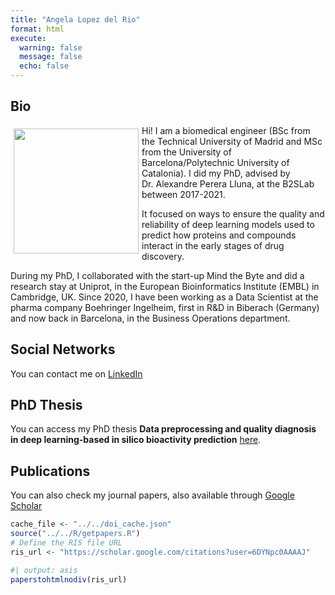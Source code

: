 ```yaml
---
title: "Angela Lopez del Rio"
format: html
execute: 
  warning: false
  message: false
  echo: false
---
```


## Bio

::: img-float
![](images/aLopez.png){style="float: left; margin: 5px; width: 200px;"}
:::

Hi! I am a biomedical engineer (BSc from the Technical University of Madrid and MSc from the University of Barcelona/Polytechnic University of Catalonia). I did my PhD, advised by Dr. Alexandre Perera Lluna, at the B2SLab between 2017-2021.

It focused on ways to ensure the quality and reliability of deep learning models used to predict how proteins and compounds interact in the early stages of drug discovery.

During my PhD, I collaborated with the start-up Mind the Byte and did a research stay at Uniprot, in the European Bioinformatics Institute (EMBL) in Cambridge, UK. Since 2020, I have been working as a Data Scientist at the pharma company Boehringer Ingelheim, first in R&D in Biberach (Germany) and now back in Barcelona, in the Business Operations department.

## Social Networks

You can contact me on <a href="https://www.linkedin.com/in/angelalopezdelrio/">LinkedIn</a>

## PhD Thesis

You can access my PhD thesis **Data preprocessing and quality diagnosis in deep learning-based in silico bioactivity prediction** <a href="https://upcommons.upc.edu/handle/2117/351136">here</a>.

## Publications

You can also check my journal papers, also  available through <a href="https://scholar.google.es/citations?hl=es&user=6DYNpc0AAAAJ&view_op=list_works&gmla=AOv-ny81R97SBRMMuyOmLRN-7NBTuipHkvm9OuiJDfMzdEtFXoA1HZ6PKpOTuqu0HwB9r08g6aH-UQJL8DaxeMzJI3HxW9o2tzlB7_X6">Google Scholar</a>

```r
cache_file <- "../../doi_cache.json"
source("../../R/getpapers.R")
# Define the RIS file URL
ris_url <- "https://scholar.google.com/citations?user=6DYNpc0AAAAJ"
```

```r
#| output: asis
paperstohtmlnodiv(ris_url)
```
